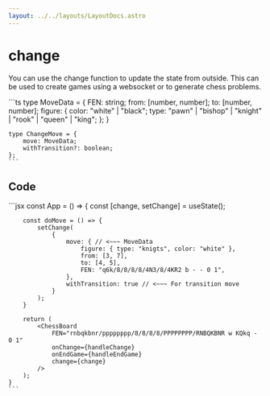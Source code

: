 ```yaml
---
layout: ../../layouts/LayoutDocs.astro
---
```


# change

You can use the change function to update the state from outside. 
This can be used to create games using a websocket or to generate chess problems.

<CopyBlock client:load>
    ```ts
    type MoveData = {
        FEN: string;
        from: [number, number];
        to: [number, number];
        figure: { 
            color: "white" | "black";
            type: "pawn" | "bishop" | "knight" | "rook" | "queen" | "king";
        };
    }

    type ChangeMove = {
        move: MoveData;
        withTransition?: boolean;
    };
    ```
</CopyBlock>

## Code
<CopyBlock client:load>
    ```jsx
    const App = () => {
        const [change, setChange] = useState();

        const doMove = () => {
            setChange(
                {
                    move: { // <~~~ MoveData
                        figure: { type: "knigts", color: "white" },
                        from: [3, 7],
                        to: [4, 5],
                        FEN: "q6k/8/8/8/8/4N3/8/4KR2 b - - 0 1",
                    },
                    withTransition: true // <~~~ For transition move
                }
            );
        }

        return (
            <ChessBoard 
                FEN="rnbqkbnr/pppppppp/8/8/8/8/PPPPPPPP/RNBQKBNR w KQkq - 0 1"
                onChange={handleChange}
                onEndGame={handleEndGame}
                change={change}
            />
        );
    }
    ```
</CopyBlock>

